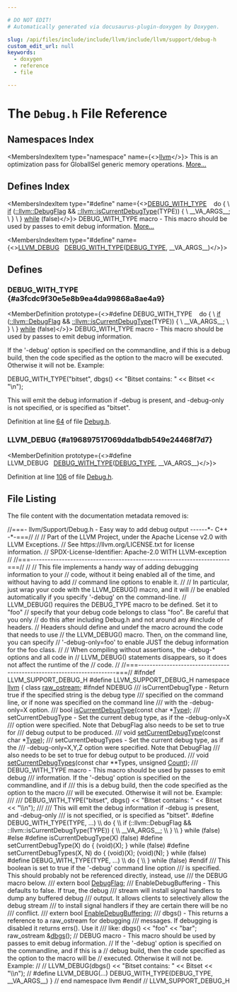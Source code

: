 ```yaml
---

# DO NOT EDIT!
# Automatically generated via docusaurus-plugin-doxygen by Doxygen.

slug: /api/files/include/include/llvm/include/llvm/support/debug-h
custom_edit_url: null
keywords:
  - doxygen
  - reference
  - file

---
```





# The `Debug.h` File Reference

<DoxygenPage pluginConfig={pluginConfig}>



## Namespaces Index

<MembersIndex>

<MembersIndexItem
  type="namespace"
  name={<><a href="/docs/api/namespaces/llvm">llvm</a></>}>
This is an optimization pass for GlobalISel generic memory operations. <a href="/docs/api/namespaces/llvm/#details">More...</a>
</MembersIndexItem>

</MembersIndex>

## Defines Index

<MembersIndex>

<MembersIndexItem
  type="#define"
  name={<><a href="#a3fcdc9f30e5e8b9ea4da99868a8ae4a9">DEBUG&#95;WITH&#95;TYPE</a>&nbsp;&nbsp;&nbsp;  do &#123;                                                                         \\
    <a href="/docs/api/files/lib/lib/passes/passbuilderbindings-cpp/#acdfbcf188e2d4a80837e89de2ccdffab">if</a> (<a href="/docs/api/namespaces/llvm/#a58509b852790f6ca23065ec638bc30ff">::llvm::DebugFlag</a> &amp;&amp; <a href="/docs/api/namespaces/llvm/#a9aff64ed92b9a91f055e63ef2c25bbb8">::llvm::isCurrentDebugType</a>(TYPE)) &#123;               \\
      &#95;&#95;VA&#95;ARGS&#95;&#95;;                                                             \\
    &#125;                                                                          \\
  &#125; <a href="/docs/api/files/lib/lib/target/lib/target/nvptx/nvvmreflect-cpp/#a503c0214540e80733c0a0c53c067e6ee">while</a> (false)</>}>
DEBUG&#95;WITH&#95;TYPE macro - This macro should be used by passes to emit debug information. <a href="#a3fcdc9f30e5e8b9ea4da99868a8ae4a9">More...</a>
</MembersIndexItem>

<MembersIndexItem
  type="#define"
  name={<><a href="#a196897517069dda1bdb549e24468f7d7">LLVM&#95;DEBUG</a>&nbsp;&nbsp;&nbsp;<a href="#a3fcdc9f30e5e8b9ea4da99868a8ae4a9">DEBUG&#95;WITH&#95;TYPE</a>(<a href="/docs/api/files/include/include/llvm/include/llvm/adt/genericcycleimpl-h/#ad78e062f62e0d6e453941fb4ca843e4d">DEBUG&#95;TYPE</a>, &#95;&#95;VA&#95;ARGS&#95;&#95;)</>}>
</MembersIndexItem>

</MembersIndex>


<SectionDefinition>

## Defines

### DEBUG&#95;WITH&#95;TYPE {#a3fcdc9f30e5e8b9ea4da99868a8ae4a9}

<MemberDefinition
  prototype={<>#define DEBUG&#95;WITH&#95;TYPE&nbsp;&nbsp;&nbsp;  do &#123;                                                                         \\
    <a href="/docs/api/files/lib/lib/passes/passbuilderbindings-cpp/#acdfbcf188e2d4a80837e89de2ccdffab">if</a> (<a href="/docs/api/namespaces/llvm/#a58509b852790f6ca23065ec638bc30ff">::llvm::DebugFlag</a> &amp;&amp; <a href="/docs/api/namespaces/llvm/#a9aff64ed92b9a91f055e63ef2c25bbb8">::llvm::isCurrentDebugType</a>(TYPE)) &#123;               \\
      &#95;&#95;VA&#95;ARGS&#95;&#95;;                                                             \\
    &#125;                                                                          \\
  &#125; <a href="/docs/api/files/lib/lib/target/lib/target/nvptx/nvvmreflect-cpp/#a503c0214540e80733c0a0c53c067e6ee">while</a> (false)</>}>
DEBUG&#95;WITH&#95;TYPE macro - This macro should be used by passes to emit debug information.

If the &#39;-debug&#39; option is specified on the commandline, and if this is a debug build, then the code specified as the option to the macro will be executed. Otherwise it will not be. Example:

DEBUG&#95;WITH&#95;TYPE(&quot;bitset&quot;, dbgs() &lt;&lt; &quot;Bitset contains: &quot; &lt;&lt; Bitset &lt;&lt; &quot;\\n&quot;);

This will emit the debug information if -debug is present, and -debug-only is not specified, or is specified as &quot;bitset&quot;.

Definition at line <a href="#l00064">64</a> of file <a href="/docs/api/files/include/include/llvm/include/llvm/support/debug-h">Debug.h</a>.
</MemberDefinition>

### LLVM&#95;DEBUG {#a196897517069dda1bdb549e24468f7d7}

<MemberDefinition
  prototype={<>#define LLVM&#95;DEBUG&nbsp;&nbsp;&nbsp;<a href="#a3fcdc9f30e5e8b9ea4da99868a8ae4a9">DEBUG&#95;WITH&#95;TYPE</a>(<a href="/docs/api/files/include/include/llvm/include/llvm/adt/genericcycleimpl-h/#ad78e062f62e0d6e453941fb4ca843e4d">DEBUG&#95;TYPE</a>, &#95;&#95;VA&#95;ARGS&#95;&#95;)</>}>

Definition at line <a href="#l00106">106</a> of file <a href="/docs/api/files/include/include/llvm/include/llvm/support/debug-h">Debug.h</a>.
</MemberDefinition>

</SectionDefinition>

## File Listing

The file content with the documentation metadata removed is:

<ProgramListing>

<Link id="l00001" /><CodeLine lineNumber="1"><Highlight kind="comment">//===- llvm/Support/Debug.h - Easy way to add debug output ------&#42;- C++ -&#42;-===//</Highlight><Highlight kind="normal"></Highlight></CodeLine>
<Link id="l00002" /><CodeLine lineNumber="2"><Highlight kind="normal"></Highlight><Highlight kind="comment">//</Highlight><Highlight kind="normal"></Highlight></CodeLine>
<Link id="l00003" /><CodeLine lineNumber="3"><Highlight kind="normal"></Highlight><Highlight kind="comment">// Part of the LLVM Project, under the Apache License v2.0 with LLVM Exceptions.</Highlight><Highlight kind="normal"></Highlight></CodeLine>
<Link id="l00004" /><CodeLine lineNumber="4"><Highlight kind="normal"></Highlight><Highlight kind="comment">// See https://llvm.org/LICENSE.txt for license information.</Highlight><Highlight kind="normal"></Highlight></CodeLine>
<Link id="l00005" /><CodeLine lineNumber="5"><Highlight kind="normal"></Highlight><Highlight kind="comment">// SPDX-License-Identifier: Apache-2.0 WITH LLVM-exception</Highlight><Highlight kind="normal"></Highlight></CodeLine>
<Link id="l00006" /><CodeLine lineNumber="6"><Highlight kind="normal"></Highlight><Highlight kind="comment">//</Highlight><Highlight kind="normal"></Highlight></CodeLine>
<Link id="l00007" /><CodeLine lineNumber="7"><Highlight kind="normal"></Highlight><Highlight kind="comment">//===----------------------------------------------------------------------===//</Highlight><Highlight kind="normal"></Highlight></CodeLine>
<Link id="l00008" /><CodeLine lineNumber="8"><Highlight kind="normal"></Highlight><Highlight kind="comment">//</Highlight><Highlight kind="normal"></Highlight></CodeLine>
<Link id="l00009" /><CodeLine lineNumber="9"><Highlight kind="normal"></Highlight><Highlight kind="comment">// This file implements a handy way of adding debugging information to your</Highlight><Highlight kind="normal"></Highlight></CodeLine>
<Link id="l00010" /><CodeLine lineNumber="10"><Highlight kind="normal"></Highlight><Highlight kind="comment">// code, without it being enabled all of the time, and without having to add</Highlight><Highlight kind="normal"></Highlight></CodeLine>
<Link id="l00011" /><CodeLine lineNumber="11"><Highlight kind="normal"></Highlight><Highlight kind="comment">// command line options to enable it.</Highlight><Highlight kind="normal"></Highlight></CodeLine>
<Link id="l00012" /><CodeLine lineNumber="12"><Highlight kind="normal"></Highlight><Highlight kind="comment">//</Highlight><Highlight kind="normal"></Highlight></CodeLine>
<Link id="l00013" /><CodeLine lineNumber="13"><Highlight kind="normal"></Highlight><Highlight kind="comment">// In particular, just wrap your code with the LLVM&#95;DEBUG() macro, and it will</Highlight><Highlight kind="normal"></Highlight></CodeLine>
<Link id="l00014" /><CodeLine lineNumber="14"><Highlight kind="normal"></Highlight><Highlight kind="comment">// be enabled automatically if you specify &#39;-debug&#39; on the command-line.</Highlight><Highlight kind="normal"></Highlight></CodeLine>
<Link id="l00015" /><CodeLine lineNumber="15"><Highlight kind="normal"></Highlight><Highlight kind="comment">// LLVM&#95;DEBUG() requires the DEBUG&#95;TYPE macro to be defined. Set it to &quot;foo&quot;</Highlight><Highlight kind="normal"></Highlight></CodeLine>
<Link id="l00016" /><CodeLine lineNumber="16"><Highlight kind="normal"></Highlight><Highlight kind="comment">// specify that your debug code belongs to class &quot;foo&quot;. Be careful that you only</Highlight><Highlight kind="normal"></Highlight></CodeLine>
<Link id="l00017" /><CodeLine lineNumber="17"><Highlight kind="normal"></Highlight><Highlight kind="comment">// do this after including Debug.h and not around any #include of headers.</Highlight><Highlight kind="normal"></Highlight></CodeLine>
<Link id="l00018" /><CodeLine lineNumber="18"><Highlight kind="normal"></Highlight><Highlight kind="comment">// Headers should define and undef the macro acround the code that needs to use</Highlight><Highlight kind="normal"></Highlight></CodeLine>
<Link id="l00019" /><CodeLine lineNumber="19"><Highlight kind="normal"></Highlight><Highlight kind="comment">// the LLVM&#95;DEBUG() macro. Then, on the command line, you can specify</Highlight><Highlight kind="normal"></Highlight></CodeLine>
<Link id="l00020" /><CodeLine lineNumber="20"><Highlight kind="normal"></Highlight><Highlight kind="comment">// &#39;-debug-only=foo&#39; to enable JUST the debug information for the foo class.</Highlight><Highlight kind="normal"></Highlight></CodeLine>
<Link id="l00021" /><CodeLine lineNumber="21"><Highlight kind="normal"></Highlight><Highlight kind="comment">//</Highlight><Highlight kind="normal"></Highlight></CodeLine>
<Link id="l00022" /><CodeLine lineNumber="22"><Highlight kind="normal"></Highlight><Highlight kind="comment">// When compiling without assertions, the -debug-&#42; options and all code in</Highlight><Highlight kind="normal"></Highlight></CodeLine>
<Link id="l00023" /><CodeLine lineNumber="23"><Highlight kind="normal"></Highlight><Highlight kind="comment">// LLVM&#95;DEBUG() statements disappears, so it does not affect the runtime of the</Highlight><Highlight kind="normal"></Highlight></CodeLine>
<Link id="l00024" /><CodeLine lineNumber="24"><Highlight kind="normal"></Highlight><Highlight kind="comment">// code.</Highlight><Highlight kind="normal"></Highlight></CodeLine>
<Link id="l00025" /><CodeLine lineNumber="25"><Highlight kind="normal"></Highlight><Highlight kind="comment">//</Highlight><Highlight kind="normal"></Highlight></CodeLine>
<Link id="l00026" /><CodeLine lineNumber="26"><Highlight kind="normal"></Highlight><Highlight kind="comment">//===----------------------------------------------------------------------===//</Highlight><Highlight kind="normal"></Highlight></CodeLine>
<Link id="l00027" /><CodeLine lineNumber="27"><Highlight kind="normal"></Highlight></CodeLine>
<Link id="l00028" /><CodeLine lineNumber="28"><Highlight kind="normal"></Highlight><Highlight kind="preprocessor">#ifndef LLVM&#95;SUPPORT&#95;DEBUG&#95;H</Highlight><Highlight kind="normal"></Highlight></CodeLine>
<Link id="l00029" /><CodeLine lineNumber="29"><Highlight kind="normal"></Highlight><Highlight kind="preprocessor">#define LLVM&#95;SUPPORT&#95;DEBUG&#95;H</Highlight><Highlight kind="normal"></Highlight></CodeLine>
<Link id="l00030" /><CodeLine lineNumber="30"><Highlight kind="normal"></Highlight></CodeLine>
<Link id="l00031" /><CodeLine lineNumber="31"><Highlight kind="normal"></Highlight><Highlight kind="keyword">namespace </Highlight><Highlight kind="normal"><a href="/docs/api/namespaces/llvm">llvm</a> &#123;</Highlight></CodeLine>
<Link id="l00032" /><CodeLine lineNumber="32"><Highlight kind="normal"></Highlight></CodeLine>
<Link id="l00033" /><CodeLine lineNumber="33"><Highlight kind="normal"></Highlight><Highlight kind="keyword">class </Highlight><Highlight kind="normal"><a href="/docs/api/classes/llvm/raw-ostream">raw&#95;ostream</a>;</Highlight></CodeLine>
<Link id="l00034" /><CodeLine lineNumber="34"><Highlight kind="normal"></Highlight></CodeLine>
<Link id="l00035" /><CodeLine lineNumber="35"><Highlight kind="normal"></Highlight><Highlight kind="preprocessor">#ifndef NDEBUG</Highlight><Highlight kind="normal"></Highlight></CodeLine>
<Link id="l00036" /><CodeLine lineNumber="36"><Highlight kind="normal"></Highlight><Highlight kind="comment"></Highlight></CodeLine>
<Link id="l00037" /><CodeLine lineNumber="37"><Highlight kind="comment">/// isCurrentDebugType - Return true if the specified string is the debug type</Highlight></CodeLine>
<Link id="l00038" /><CodeLine lineNumber="38"><Highlight kind="comment">/// specified on the command line, or if none was specified on the command line</Highlight></CodeLine>
<Link id="l00039" /><CodeLine lineNumber="39"><Highlight kind="comment">/// with the -debug-only=X option.</Highlight></CodeLine>
<Link id="l00040" /><CodeLine lineNumber="40"><Highlight kind="comment">///</Highlight><Highlight kind="normal"></Highlight></CodeLine>
<Link id="l00041" /><CodeLine lineNumber="41"><Highlight kind="normal"></Highlight><Highlight kind="keywordtype">bool</Highlight><Highlight kind="normal"> <a href="/docs/api/namespaces/llvm/#a9aff64ed92b9a91f055e63ef2c25bbb8">isCurrentDebugType</a>(</Highlight><Highlight kind="keyword">const</Highlight><Highlight kind="normal"> </Highlight><Highlight kind="keywordtype">char</Highlight><Highlight kind="normal"> &#42;<a href="/docs/api/classes/llvm/type">Type</a>);</Highlight></CodeLine>
<Link id="l00042" /><CodeLine lineNumber="42"><Highlight kind="normal"></Highlight><Highlight kind="comment"></Highlight></CodeLine>
<Link id="l00043" /><CodeLine lineNumber="43"><Highlight kind="comment">/// setCurrentDebugType - Set the current debug type, as if the -debug-only=X</Highlight></CodeLine>
<Link id="l00044" /><CodeLine lineNumber="44"><Highlight kind="comment">/// option were specified.  Note that DebugFlag also needs to be set to true for</Highlight></CodeLine>
<Link id="l00045" /><CodeLine lineNumber="45"><Highlight kind="comment">/// debug output to be produced.</Highlight></CodeLine>
<Link id="l00046" /><CodeLine lineNumber="46"><Highlight kind="comment">///</Highlight><Highlight kind="normal"></Highlight></CodeLine>
<Link id="l00047" /><CodeLine lineNumber="47"><Highlight kind="normal"></Highlight><Highlight kind="keywordtype">void</Highlight><Highlight kind="normal"> <a href="/docs/api/namespaces/llvm/#a81423e0e16bcd43890c7423153390951">setCurrentDebugType</a>(</Highlight><Highlight kind="keyword">const</Highlight><Highlight kind="normal"> </Highlight><Highlight kind="keywordtype">char</Highlight><Highlight kind="normal"> &#42;<a href="/docs/api/classes/llvm/type">Type</a>);</Highlight></CodeLine>
<Link id="l00048" /><CodeLine lineNumber="48"><Highlight kind="normal"></Highlight><Highlight kind="comment"></Highlight></CodeLine>
<Link id="l00049" /><CodeLine lineNumber="49"><Highlight kind="comment">/// setCurrentDebugTypes - Set the current debug type, as if the</Highlight></CodeLine>
<Link id="l00050" /><CodeLine lineNumber="50"><Highlight kind="comment">/// -debug-only=X,Y,Z option were specified. Note that DebugFlag</Highlight></CodeLine>
<Link id="l00051" /><CodeLine lineNumber="51"><Highlight kind="comment">/// also needs to be set to true for debug output to be produced.</Highlight></CodeLine>
<Link id="l00052" /><CodeLine lineNumber="52"><Highlight kind="comment">///</Highlight><Highlight kind="normal"></Highlight></CodeLine>
<Link id="l00053" /><CodeLine lineNumber="53"><Highlight kind="normal"></Highlight><Highlight kind="keywordtype">void</Highlight><Highlight kind="normal"> <a href="/docs/api/namespaces/llvm/#a5badd086b5a084b6c9575a6ba29e5831">setCurrentDebugTypes</a>(</Highlight><Highlight kind="keyword">const</Highlight><Highlight kind="normal"> </Highlight><Highlight kind="keywordtype">char</Highlight><Highlight kind="normal"> &#42;&#42;Types, </Highlight><Highlight kind="keywordtype">unsigned</Highlight><Highlight kind="normal"> <a href="/docs/api/namespaces/llvm/#a845e08be4b0320d66901a66b0c0e9509">Count</a>);</Highlight></CodeLine>
<Link id="l00054" /><CodeLine lineNumber="54"><Highlight kind="normal"></Highlight><Highlight kind="comment"></Highlight></CodeLine>
<Link id="l00055" /><CodeLine lineNumber="55"><Highlight kind="comment">/// DEBUG&#95;WITH&#95;TYPE macro - This macro should be used by passes to emit debug</Highlight></CodeLine>
<Link id="l00056" /><CodeLine lineNumber="56"><Highlight kind="comment">/// information.  If the &#39;-debug&#39; option is specified on the commandline, and if</Highlight></CodeLine>
<Link id="l00057" /><CodeLine lineNumber="57"><Highlight kind="comment">/// this is a debug build, then the code specified as the option to the macro</Highlight></CodeLine>
<Link id="l00058" /><CodeLine lineNumber="58"><Highlight kind="comment">/// will be executed.  Otherwise it will not be.  Example:</Highlight></CodeLine>
<Link id="l00059" /><CodeLine lineNumber="59"><Highlight kind="comment">///</Highlight></CodeLine>
<Link id="l00060" /><CodeLine lineNumber="60"><Highlight kind="comment">/// DEBUG&#95;WITH&#95;TYPE(&quot;bitset&quot;, dbgs() &lt;&lt; &quot;Bitset contains: &quot; &lt;&lt; Bitset &lt;&lt; &quot;\\n&quot;);</Highlight></CodeLine>
<Link id="l00061" /><CodeLine lineNumber="61"><Highlight kind="comment">///</Highlight></CodeLine>
<Link id="l00062" /><CodeLine lineNumber="62"><Highlight kind="comment">/// This will emit the debug information if -debug is present, and -debug-only</Highlight></CodeLine>
<Link id="l00063" /><CodeLine lineNumber="63"><Highlight kind="comment">/// is not specified, or is specified as &quot;bitset&quot;.</Highlight><Highlight kind="normal"></Highlight></CodeLine>
<Link id="l00064" /><CodeLine lineNumber="64" lineLink="#a3fcdc9f30e5e8b9ea4da99868a8ae4a9"><Highlight kind="normal"></Highlight><Highlight kind="preprocessor">#define DEBUG&#95;WITH&#95;TYPE(TYPE, ...)                                             \\</Highlight></CodeLine>
<Link id="l00065" /><CodeLine lineNumber="65"><Highlight kind="preprocessor">  do &#123;                                                                         \\</Highlight></CodeLine>
<Link id="l00066" /><CodeLine lineNumber="66"><Highlight kind="preprocessor">    if (::llvm::DebugFlag &amp;&amp; ::llvm::isCurrentDebugType(TYPE)) &#123;               \\</Highlight></CodeLine>
<Link id="l00067" /><CodeLine lineNumber="67"><Highlight kind="preprocessor">      &#95;&#95;VA&#95;ARGS&#95;&#95;;                                                             \\</Highlight></CodeLine>
<Link id="l00068" /><CodeLine lineNumber="68"><Highlight kind="preprocessor">    &#125;                                                                          \\</Highlight></CodeLine>
<Link id="l00069" /><CodeLine lineNumber="69"><Highlight kind="preprocessor">  &#125; while (false)</Highlight><Highlight kind="normal"></Highlight></CodeLine>
<Link id="l00070" /><CodeLine lineNumber="70"><Highlight kind="normal"></Highlight></CodeLine>
<Link id="l00071" /><CodeLine lineNumber="71"><Highlight kind="normal"></Highlight><Highlight kind="preprocessor">#else</Highlight><Highlight kind="normal"></Highlight></CodeLine>
<Link id="l00072" /><CodeLine lineNumber="72"><Highlight kind="normal"></Highlight><Highlight kind="preprocessor">#define isCurrentDebugType(X) (false)</Highlight><Highlight kind="normal"></Highlight></CodeLine>
<Link id="l00073" /><CodeLine lineNumber="73"><Highlight kind="normal"></Highlight><Highlight kind="preprocessor">#define setCurrentDebugType(X) do &#123; (void)(X); &#125; while (false)</Highlight><Highlight kind="normal"></Highlight></CodeLine>
<Link id="l00074" /><CodeLine lineNumber="74"><Highlight kind="normal"></Highlight><Highlight kind="preprocessor">#define setCurrentDebugTypes(X, N) do &#123; (void)(X); (void)(N); &#125; while (false)</Highlight><Highlight kind="normal"></Highlight></CodeLine>
<Link id="l00075" /><CodeLine lineNumber="75"><Highlight kind="normal"></Highlight><Highlight kind="preprocessor">#define DEBUG&#95;WITH&#95;TYPE(TYPE, ...)                                             \\</Highlight></CodeLine>
<Link id="l00076" /><CodeLine lineNumber="76"><Highlight kind="preprocessor">  do &#123;                                                                         \\</Highlight></CodeLine>
<Link id="l00077" /><CodeLine lineNumber="77"><Highlight kind="preprocessor">  &#125; while (false)</Highlight><Highlight kind="normal"></Highlight></CodeLine>
<Link id="l00078" /><CodeLine lineNumber="78"><Highlight kind="normal"></Highlight><Highlight kind="preprocessor">#endif</Highlight><Highlight kind="normal"></Highlight></CodeLine>
<Link id="l00079" /><CodeLine lineNumber="79"><Highlight kind="normal"></Highlight><Highlight kind="comment"></Highlight></CodeLine>
<Link id="l00080" /><CodeLine lineNumber="80"><Highlight kind="comment">/// This boolean is set to true if the &#39;-debug&#39; command line option</Highlight></CodeLine>
<Link id="l00081" /><CodeLine lineNumber="81"><Highlight kind="comment">/// is specified.  This should probably not be referenced directly, instead, use</Highlight></CodeLine>
<Link id="l00082" /><CodeLine lineNumber="82"><Highlight kind="comment">/// the DEBUG macro below.</Highlight></CodeLine>
<Link id="l00083" /><CodeLine lineNumber="83"><Highlight kind="comment">///</Highlight><Highlight kind="normal"></Highlight></CodeLine>
<Link id="l00084" /><CodeLine lineNumber="84"><Highlight kind="normal"></Highlight><Highlight kind="keyword">extern</Highlight><Highlight kind="normal"> </Highlight><Highlight kind="keywordtype">bool</Highlight><Highlight kind="normal"> <a href="/docs/api/namespaces/llvm/#a58509b852790f6ca23065ec638bc30ff">DebugFlag</a>;</Highlight></CodeLine>
<Link id="l00085" /><CodeLine lineNumber="85"><Highlight kind="normal"></Highlight><Highlight kind="comment"></Highlight></CodeLine>
<Link id="l00086" /><CodeLine lineNumber="86"><Highlight kind="comment">/// EnableDebugBuffering - This defaults to false.  If true, the debug</Highlight></CodeLine>
<Link id="l00087" /><CodeLine lineNumber="87"><Highlight kind="comment">/// stream will install signal handlers to dump any buffered debug</Highlight></CodeLine>
<Link id="l00088" /><CodeLine lineNumber="88"><Highlight kind="comment">/// output.  It allows clients to selectively allow the debug stream</Highlight></CodeLine>
<Link id="l00089" /><CodeLine lineNumber="89"><Highlight kind="comment">/// to install signal handlers if they are certain there will be no</Highlight></CodeLine>
<Link id="l00090" /><CodeLine lineNumber="90"><Highlight kind="comment">/// conflict.</Highlight></CodeLine>
<Link id="l00091" /><CodeLine lineNumber="91"><Highlight kind="comment">///</Highlight><Highlight kind="normal"></Highlight></CodeLine>
<Link id="l00092" /><CodeLine lineNumber="92"><Highlight kind="normal"></Highlight><Highlight kind="keyword">extern</Highlight><Highlight kind="normal"> </Highlight><Highlight kind="keywordtype">bool</Highlight><Highlight kind="normal"> <a href="/docs/api/namespaces/llvm/#a14b31b0aa8f77d16dfcae8e25021383d">EnableDebugBuffering</a>;</Highlight></CodeLine>
<Link id="l00093" /><CodeLine lineNumber="93"><Highlight kind="normal"></Highlight><Highlight kind="comment"></Highlight></CodeLine>
<Link id="l00094" /><CodeLine lineNumber="94"><Highlight kind="comment">/// dbgs() - This returns a reference to a raw&#95;ostream for debugging</Highlight></CodeLine>
<Link id="l00095" /><CodeLine lineNumber="95"><Highlight kind="comment">/// messages.  If debugging is disabled it returns errs().  Use it</Highlight></CodeLine>
<Link id="l00096" /><CodeLine lineNumber="96"><Highlight kind="comment">/// like: dbgs() &lt;&lt; &quot;foo&quot; &lt;&lt; &quot;bar&quot;;</Highlight><Highlight kind="normal"></Highlight></CodeLine>
<Link id="l00097" /><CodeLine lineNumber="97"><Highlight kind="normal">raw&#95;ostream &amp;<a href="/docs/api/namespaces/llvm/#a7c46c742c31be54870e2038048e6b391">dbgs</a>();</Highlight></CodeLine>
<Link id="l00098" /><CodeLine lineNumber="98"><Highlight kind="normal"></Highlight></CodeLine>
<Link id="l00099" /><CodeLine lineNumber="99"><Highlight kind="normal"></Highlight><Highlight kind="comment">// DEBUG macro - This macro should be used by passes to emit debug information.</Highlight><Highlight kind="normal"></Highlight></CodeLine>
<Link id="l00100" /><CodeLine lineNumber="100"><Highlight kind="normal"></Highlight><Highlight kind="comment">// If the &#39;-debug&#39; option is specified on the commandline, and if this is a</Highlight><Highlight kind="normal"></Highlight></CodeLine>
<Link id="l00101" /><CodeLine lineNumber="101"><Highlight kind="normal"></Highlight><Highlight kind="comment">// debug build, then the code specified as the option to the macro will be</Highlight><Highlight kind="normal"></Highlight></CodeLine>
<Link id="l00102" /><CodeLine lineNumber="102"><Highlight kind="normal"></Highlight><Highlight kind="comment">// executed.  Otherwise it will not be.  Example:</Highlight><Highlight kind="normal"></Highlight></CodeLine>
<Link id="l00103" /><CodeLine lineNumber="103"><Highlight kind="normal"></Highlight><Highlight kind="comment">//</Highlight><Highlight kind="normal"></Highlight></CodeLine>
<Link id="l00104" /><CodeLine lineNumber="104"><Highlight kind="normal"></Highlight><Highlight kind="comment">// LLVM&#95;DEBUG(dbgs() &lt;&lt; &quot;Bitset contains: &quot; &lt;&lt; Bitset &lt;&lt; &quot;\\n&quot;);</Highlight><Highlight kind="normal"></Highlight></CodeLine>
<Link id="l00105" /><CodeLine lineNumber="105"><Highlight kind="normal"></Highlight><Highlight kind="comment">//</Highlight><Highlight kind="normal"></Highlight></CodeLine>
<Link id="l00106" /><CodeLine lineNumber="106" lineLink="#a196897517069dda1bdb549e24468f7d7"><Highlight kind="normal"></Highlight><Highlight kind="preprocessor">#define LLVM&#95;DEBUG(...) DEBUG&#95;WITH&#95;TYPE(DEBUG&#95;TYPE, &#95;&#95;VA&#95;ARGS&#95;&#95;)</Highlight><Highlight kind="normal"></Highlight></CodeLine>
<Link id="l00107" /><CodeLine lineNumber="107"><Highlight kind="normal"></Highlight></CodeLine>
<Link id="l00108" /><CodeLine lineNumber="108"><Highlight kind="normal">&#125; </Highlight><Highlight kind="comment">// end namespace llvm</Highlight><Highlight kind="normal"></Highlight></CodeLine>
<Link id="l00109" /><CodeLine lineNumber="109"><Highlight kind="normal"></Highlight></CodeLine>
<Link id="l00110" /><CodeLine lineNumber="110"><Highlight kind="normal"></Highlight><Highlight kind="preprocessor">#endif </Highlight><Highlight kind="comment">// LLVM&#95;SUPPORT&#95;DEBUG&#95;H</Highlight><Highlight kind="normal"></Highlight></CodeLine>

</ProgramListing>


</DoxygenPage>
